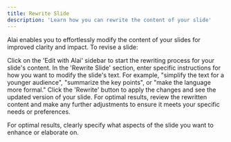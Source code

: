 ```yaml
---
title: Rewrite Slide
description: 'Learn how you can rewrite the content of your slide'
---
```


Alai enables you to effortlessly modify the content of your slides for improved clarity and impact. To revise a slide:

<Steps>
  <Step title="Access 'Edit with Alai' Sidebar">
    Click on the 'Edit with Alai' sidebar to start the rewriting process for your slide's content.
  </Step>
  <Step title="Input Rewrite Instructions">
    In the 'Rewrite Slide' section, enter specific instructions for how you want to modify the slide's text. For example, "simplify the text for a younger audience", "summarize the key points", or "make the language more formal."
  </Step>
  <Step title="Execute Rewrite">
    Click the 'Rewrite' button to apply the changes and see the updated version of your slide.
  </Step>
  <Step title="Review and Refine">
    For optimal results, review the rewritten content and make any further adjustments to ensure it meets your specific needs or preferences.
  </Step>
</Steps>

<Note>For optimal results, clearly specify what aspects of the slide you want to enhance or elaborate on.</Note>